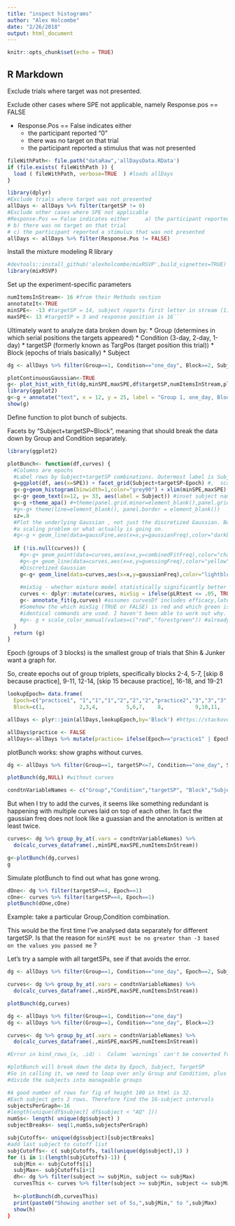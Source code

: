 ```yaml
---
title: "inspect histograms"
author: "Alex Holcombe"
date: "2/26/2018"
output: html_document
---
```


```r
knitr::opts_chunk$set(echo = TRUE)
```

## R Markdown

Exclude trials where target was not presented.

Exclude other cases where SPE not applicable, namely Response.pos == FALSE

* Response.Pos == False indicates either		
  + the participant reported "0"
  + there was no target on that trial
  + the participant reported a stimulus that was not presented

```r

fileWithPath<- file.path("dataRaw",'allDaysData.RData') 
if (file.exists( fileWithPath )) {
  load ( fileWithPath, verbose=TRUE  ) #loads allDays
}

library(dplyr)
#Exclude trials where target was not presented
allDays <- allDays %>% filter(targetSP != 0)
#Exclude other cases where SPE not applicable
#Response.Pos == False indicates either		a) the participant reported "0"
# b) there was no target on that trial
# c) the participant reported a stimulus that was not presented
allDays <- allDays %>% filter(Response.Pos != FALSE)
```


Install the mixture modeling R library
```r
#devtools::install_github('alexholcombe/mixRSVP',build_vignettes=TRUE)  #If want latest version
library(mixRSVP)

```

Set up the experiment-specific parameters 

```r

numItemsInStream<- 16 #from their Methods section  
annotateIt<-TRUE
minSPE<- -13 #targetSP = 14, subject reports first letter in stream (1)
maxSPE<- 13 #targetSP = 3 and response position is 16```
```

Ultimately want to analyze data broken down by:
* Group (determines in which serial positions the targets appeared)
* Condition (3-day, 2-day, 1-day)
* targetSP  (formerly known as TargPos (target position this trial))
* Block (epochs of trials basically)
* Subject


```r

dg <- allDays %>% filter(Group==1, Condition=="one_day", Block==2, Subject==12)

plotContinuousGaussian<-TRUE
g<- plot_hist_with_fit(dg,minSPE,maxSPE,df$targetSP,numItemsInStream,plotContinuousGaussian,annotateIt, FALSE)
library(ggplot2)
g<-g + annotate("text", x = 12, y = 25, label = "Group 1, one_day, Block 2, Subject 12")
show(g)

```

Define function to plot bunch of subjects.

Facets by "Subject+targetSP~Block", meaning that should break the data down by Group and Condition separately.


```r

library(ggplot2)

plotBunch<- function(df,curves) {
  #Columns are epochs
  #Label rows by Subject+targetSP combinations. Outermost label is Subject, inner is targetSP
  g=ggplot(df, aes(x=SPE)) + facet_grid(Subject+targetSP~Epoch) #,  scales="free_y")
  g<-g+geom_histogram(binwidth=1,color="grey90") + xlim(minSPE,maxSPE)
  g<-g+ geom_text(x=12, y= 33, aes(label = Subject)) #inset subject name/number. Unfortunately it overwrites itself a million times
  g<-g +theme_apa() #+theme(panel.grid.minor=element_blank(),panel.grid.major=element_blank())# hide all gridlines.
  #g<-g+ theme(line=element_blank(), panel.border = element_blank())
  sz=.8
  #Plot the underlying Gaussian , not just the discretized Gaussian. But it's way too tall. I don't know if this is 
  #a scaling problem or what actually is going on.
  #g<-g + geom_line(data=gaussFine,aes(x=x,y=gaussianFreq),color="darkblue",size=1.2)
  
  if (!is.null(curves)) {
    #g<-g+ geom_point(data=curves,aes(x=x,y=combinedFitFreq),color="chartreuse3",size=sz*2.5)
    #g<-g+ geom_line(data=curves,aes(x=x,y=guessingFreq),color="yellow",size=sz)
    #Discretized Gaussian
    g<-g+ geom_line(data=curves,aes(x=x,y=gaussianFreq),color="lightblue",size=sz)
    
    #mixSig - whether mixture model statistically significantly better than guessing
    curves <- dplyr::mutate(curves, mixSig = ifelse(pLRtest <= .05, TRUE, FALSE)) #annotate_fit uses this to color the p-value
    g<- annotate_fit(g,curves) #assumes curvesDf includes efficacy,latency,precision
    #Somehow the which mixSig (TRUE or FALSE) is red and which green is flipped relative to plot_hist_with_fit even though
    #identical commands are used. I haven't been able to work out why.
    #g<- g + scale_color_manual(values=c("red","forestgreen")) #already done in annotate_fit
  }
  return (g)   
}  
```

Epoch (groups of 3 blocks) is the smallest group of trials that Shin & Junker want a graph for.

So, create epochs out of group triplets, specifically
 blocks 2-4, 5-7, [skip 8 because practice], 9-11, 12-14, [skip 15 because practice], 16-18, and 19-21


```r

lookupEpoch= data.frame( 
  Epoch=c("practice1", "1","1","1","2","2","2","practice2","3","3","3","4","4","4", "practice3",  "5","5","5","6","6","6"),
  Block=c(1,           2,3,4,         5,6,7,    8,          9,10,11,   12,13,14,     15,     16,17,18, 19,20,21))

allDays <- plyr::join(allDays,lookupEpoch,by='Block') #https://stackoverflow.com/questions/10158617/how-do-i-replace-numeric-codes-in-a-data-frame-with-value-labels-from-a-data-fr?noredirect=1&lq=1

allDays$practice <- FALSE
allDays<-allDays %>% mutate(practice= ifelse(Epoch=="practice1" | Epoch=="practice2" | Epoch=="practice3", TRUE, FALSE)) #https://stackoverflow.com/questions/24459752/can-dplyr-package-be-used-for-conditional-mutating#24459900
```

plotBunch works: show graphs without curves.

```r

dg <- allDays %>% filter(Group==1, targetSP<=7, Condition=="one_day", Subject==12, practice==FALSE)

plotBunch(dg,NULL) #without curves

```

```r

condtnVariableNames <- c("Group","Condition","targetSP", "Block","Subject","Epoch")  
```

But when I try to add the curves, it seems like something redundant is happening
with multiple curves laid on top of each other. In fact the gaussian freq does not look like a guassian and the annotation is written at least twice.

```r

curves<- dg %>% group_by_at(.vars = condtnVariableNames) %>% 
  do(calc_curves_dataframe(.,minSPE,maxSPE,numItemsInStream))

```

```r
g<-plotBunch(dg,curves)
g
```

Simulate plotBunch to find out what has gone wrong.

```r
dOne<- dg %>% filter(targetSP==4, Epoch==1)
cOne<- curves %>% filter(targetSP==4, Epoch==1)
plotBunch(dOne,cOne)

```

Example: take a particular Group,Condition combination.

This would be the first time I've analysed data separately for different targetSP. Is that the reason for `minSPE must be no greater than -3 based on the values you passed me` ?

Let's try a sample with all targetSPs, see if that avoids the error.

```r
dg <- allDays %>% filter(Group==1, Condition=="one_day", Epoch==2, Subject==12)

curves<- dg %>% group_by_at(.vars = condtnVariableNames) %>% 
  do(calc_curves_dataframe(.,minSPE,maxSPE,numItemsInStream))

plotBunch(dg,curves)


```

```r

dg <- allDays %>% filter(Group==1, Condition=="one_day")
dg <- allDays %>% filter(Group==1, Condition=="one_day", Block==2)

curves<- dg %>% group_by_at(.vars = condtnVariableNames) %>% 
  do(calc_curves_dataframe(.,minSPE,maxSPE,numItemsInStream))

#Error in bind_rows_(x, .id) :  Column `warnings` can't be converted from character to list
```  
 
  
```r

#plotBunch will break down the data by Epoch, Subject, TargetSP
#So in calling it, we need to loop over only Group and Condition, plus
#divide the subjects into manageable groups

#A good number of rows for fig of height 100 in html is 32.
#Each subject gets 2 rows. Therefore find the 16-subject intervals
subjectsPerGraph<-16
#length(unique(df$subject[ df$subject < "AQ" ]))
numSs<- length( unique(dg$subject) )
subjectBreaks<- seq(1,numSs,subjectsPerGraph)

subjCutoffs<- unique(dg$subject)[subjectBreaks]
#add last subject to cutoff list
subjCutoffs<- c( subjCutoffs, tail(unique(dg$subject),1) )
for (i in 1:(length(subjCutoffs)-1)) {
  subjMin <- subjCutoffs[i]
  subjMax<- subjCutoffs[i+1]
  dh<- dg %>% filter(subject >= subjMin, subject <= subjMax)
  curvesThis <- curves %>% filter(subject >= subjMin, subject <= subjMax)
  
  h<-plotBunch(dh,curvesThis)
  print(paste0("Showing another set of Ss,",subjMin," to ",subjMax)
  show(h)
}

  
```


